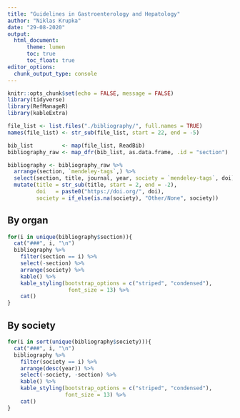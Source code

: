 ```yaml
---
title: "Guidelines in Gastroenterology and Hepatology"
author: "Niklas Krupka"
date: "29-08-2020"
output:
  html_document:
      theme: lumen
      toc: true
      toc_float: true
editor_options: 
  chunk_output_type: console
---
```


```r
knitr::opts_chunk$set(echo = FALSE, message = FALSE)
library(tidyverse)
library(RefManageR)
library(kableExtra)
```


```r
file_list <- list.files("./bibliography/", full.names = TRUE)
names(file_list) <- str_sub(file_list, start = 22, end = -5)

bib_list         <- map(file_list, ReadBib)
bibliography_raw <- map_dfr(bib_list, as.data.frame, .id = "section")

bibliography <- bibliography_raw %>%
  arrange(section, `mendeley-tags`,) %>% 
  select(section, title, journal, year, society = `mendeley-tags`, doi) %>%
  mutate(title = str_sub(title, start = 2, end = -2),
         doi   = paste0("https://doi.org/", doi),
         society = if_else(is.na(society), "Other/None", society))
```


## By organ

```r
for(i in unique(bibliography$section)){
  cat("###", i, "\n")
  bibliography %>%
    filter(section == i) %>%
    select(-section) %>%
    arrange(society) %>% 
    kable() %>%
    kable_styling(bootstrap_options = c("striped", "condensed"), 
                   font_size = 13) %>%
    cat()
}
```

## By society

```r
for(i in sort(unique(bibliography$society))){
  cat("###", i, "\n")
  bibliography %>%
    filter(society == i) %>%
    arrange(desc(year)) %>% 
    select(-society, -section) %>%
    kable() %>%
    kable_styling(bootstrap_options = c("striped", "condensed"), 
                  font_size = 13) %>%
    cat()
}
```
